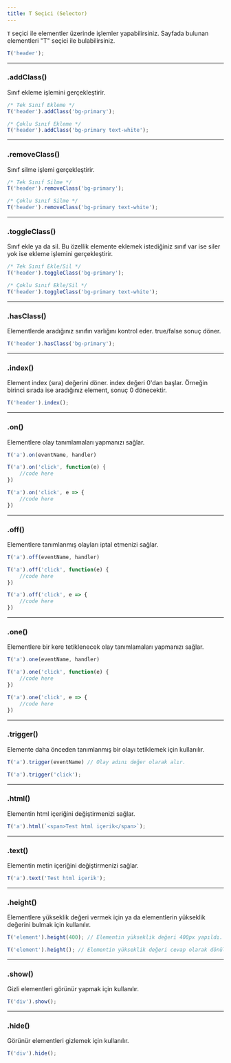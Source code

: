 ```yaml
---
title: T Seçici (Selector)
---
```


<div class="mb-2">
<code>T</code> seçici ile elementler üzerinde işlemler yapabilirsiniz.
Sayfada bulunan elementleri "T" seçici ile bulabilirsiniz.
</div>

```javascript
T('header');
```

---

### .addClass()
Sınıf ekleme işlemini gerçekleştirir.

```javascript
/* Tek Sınıf Ekleme */
T('header').addClass('bg-primary');

/* Çoklu Sınıf Ekleme */
T('header').addClass('bg-primary text-white');
```

---

### .removeClass()
Sınıf silme işlemi gerçekleştirir.

```javascript
/* Tek Sınıf Silme */
T('header').removeClass('bg-primary');

/* Çoklu Sınıf Silme */
T('header').removeClass('bg-primary text-white');
```

---

### .toggleClass()
Sınıf ekle ya da sil. Bu özellik elemente eklemek istediğiniz sınıf var ise siler yok ise ekleme işlemini gerçekleştirir.

```javascript
/* Tek Sınıf Ekle/Sil */
T('header').toggleClass('bg-primary');

/* Çoklu Sınıf Ekle/Sil */
T('header').toggleClass('bg-primary text-white');
```

---

### .hasClass()
Elementlerde aradığınız sınıfın varlığını kontrol eder. true/false sonuç döner.

```javascript
T('header').hasClass('bg-primary');
```

---

### .index()
Element index (sıra) değerini döner. index değeri 0'dan başlar. Örneğin birinci sırada ise aradığınız element, 
sonuç 0 dönecektir.

```javascript
T('header').index();
```

---

### .on()
Elementlere olay tanımlamaları yapmanızı sağlar.

```javascript
T('a').on(eventName, handler)
```

```javascript title="JavaScript - Function"
T('a').on('click', function(e) {
    //code here
})
```

```javascript title="JavaScript - Arrow Function"
T('a').on('click', e => {
    //code here
})
```

---

### .off()
Elementlere tanımlanmış olayları iptal etmenizi sağlar.

```javascript
T('a').off(eventName, handler)
```

```javascript title="JavaScript - Function"
T('a').off('click', function(e) {
    //code here
})
```

```javascript title="JavaScript - Arrow Function"
T('a').off('click', e => {
    //code here
})
```

---

### .one()
Elementlere bir kere tetiklenecek olay tanımlamaları yapmanızı sağlar.

```javascript
T('a').one(eventName, handler)
```

```javascript title="JavaScript - Function"
T('a').one('click', function(e) {
    //code here
})
```

```javascript title="JavaScript - Arrow Function"
T('a').one('click', e => {
    //code here
})
```

---

### .trigger()
Elemente daha önceden tanımlanmış bir olayı tetiklemek için kullanılır.

```javascript
T('a').trigger(eventName) // Olay adını değer olarak alır.
```

```javascript
T('a').trigger('click');
```

---

### .html()
Elementin html içeriğini değiştirmenizi sağlar.

```javascript
T('a').html(`<span>Test html içerik</span>`);
```

---

### .text()
Elementin metin içeriğini değiştirmenizi sağlar.

```javascript
T('a').text('Test html içerik');
```

---

### .height()
Elementlere yükseklik değeri vermek için ya da elementlerin yükseklik değerini bulmak için kullanılır.

```javascript
T('element').height(400); // Elementin yükseklik değeri 400px yapıldı.
```

```javascript
T('element').height(); // Elementin yükseklik değeri cevap olarak dönüldü.
```

---

### .show()
Gizli elementleri görünür yapmak için kullanılır.

```javascript
T('div').show();
```

---

### .hide()
Görünür elementleri gizlemek için kullanılır.

```javascript
T('div').hide();
```
